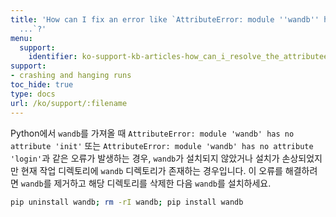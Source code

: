 ```yaml
---
title: 'How can I fix an error like `AttributeError: module ''wandb'' has no attribute
  ...`?'
menu:
  support:
    identifier: ko-support-kb-articles-how_can_i_resolve_the_attributeerror_module_wandb_has_no_attribute
support:
- crashing and hanging runs
toc_hide: true
type: docs
url: /ko/support/:filename
---
```


Python에서 `wandb`를 가져올 때 `AttributeError: module 'wandb' has no attribute 'init'` 또는 `AttributeError: module 'wandb' has no attribute 'login'`과 같은 오류가 발생하는 경우, `wandb`가 설치되지 않았거나 설치가 손상되었지만 현재 작업 디렉토리에 `wandb` 디렉토리가 존재하는 경우입니다. 이 오류를 해결하려면 `wandb`를 제거하고 해당 디렉토리를 삭제한 다음 `wandb`를 설치하세요.

```bash
pip uninstall wandb; rm -rI wandb; pip install wandb
```

